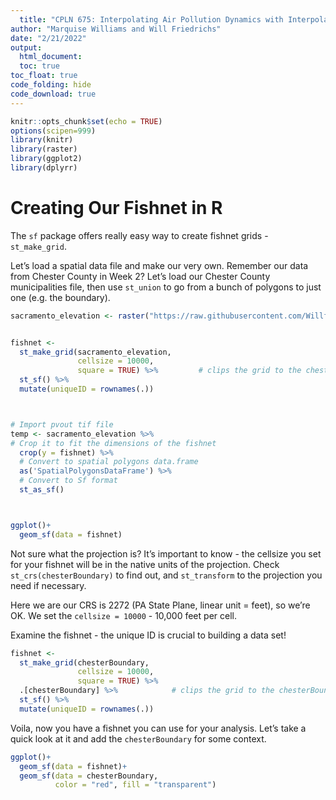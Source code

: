 ```yaml
---
  title: "CPLN 675: Interpolating Air Pollution Dynamics with Interpolation and Regression"
author: "Marquise Williams and Will Friedrichs"
date: "2/21/2022"
output:
  html_document:
  toc: true
toc_float: true
code_folding: hide
code_download: true
---
```

  
  ```r
knitr::opts_chunk$set(echo = TRUE)
options(scipen=999)
library(knitr)
library(raster)
library(ggplot2)
library(dplyrr)
```


# Creating Our Fishnet in R



The `sf` package offers really easy way to create fishnet grids - `st_make_grid`.

Let's load a spatial data file and make our very own. Remember our data from Chester County in Week 2? Let's load our Chester County municipalities file, then use `st_union` to go from a bunch of polygons to just one (e.g. the boundary).

```r

sacramento_elevation <- raster("https://raw.githubusercontent.com/Willfriedrichs/Midterm_Repo/main/Finalized_Layers/sac_dem_filled.tif")


fishnet <- 
  st_make_grid(sacramento_elevation,
               cellsize = 10000, 
               square = TRUE) %>%         # clips the grid to the chesterBoundary file
  st_sf() %>%
  mutate(uniqueID = rownames(.))



# Import pvout tif file
temp <- sacramento_elevation %>%
# Crop it to fit the dimensions of the fishnet
  crop(y = fishnet) %>%
  # Convert to spatial polygons data.frame
  as('SpatialPolygonsDataFrame') %>%
  # Convert to Sf format
  st_as_sf()



ggplot()+
  geom_sf(data = fishnet)
```

Not sure what the projection is? It's important to know - the cellsize you set for your fishnet will be in the native units of the projection. Check `st_crs(chesterBoundary)` to find out, and `st_transform` to the projection you need if necessary.

Here we are our CRS is 2272 (PA State Plane, linear unit = feet), so we're OK. We set the `cellsize = 10000` - 10,000 feet per cell.

Examine the fishnet - the unique ID is crucial to building a data set!

```r

fishnet <- 
  st_make_grid(chesterBoundary,
               cellsize = 10000, 
               square = TRUE) %>%
  .[chesterBoundary] %>%            # clips the grid to the chesterBoundary file
  st_sf() %>%
  mutate(uniqueID = rownames(.))
```


Voila, now you have a fishnet you can use for your analysis. Let's take a quick look at it and add the `chesterBoundary` for some context.

```r

ggplot()+
  geom_sf(data = fishnet)+
  geom_sf(data = chesterBoundary, 
          color = "red", fill = "transparent")

```
